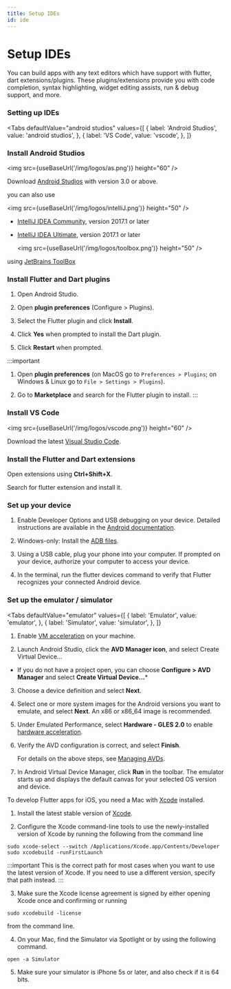 ```yaml
---
title: Setup IDEs
id: ide
---
```


# Setup IDEs #

You can build apps with any text editors which have support with flutter, dart extensions/plugins.
These plugins/extensions provide you with code completion, syntax highlighting, widget editing assists, run & debug support, and more.

### Setting up IDEs ###

<Tabs
  defaultValue="android studios"
  values={[
    { label: 'Android Studios', value: 'android studios', },
    { label: 'VS Code', value: 'vscode', },
  ]}
>
<TabItem value="android studios">

<h3>Install Android Studios</h3>

  <img src={useBaseUrl('/img/logos/as.png')} height="60" />

Download [Android Studios](https://developer.android.com/studio) with version 3.0 or above.

you can also use 

  <img src={useBaseUrl('/img/logos/intelliJ.png')} height="50" />

* [IntelliJ IDEA Community](https://www.jetbrains.com/idea/), version 2017.1 or later
* [IntelliJ IDEA Ultimate](https://www.jetbrains.com/idea/), version 2017.1 or later


  <img src={useBaseUrl('/img/logos/toolbox.png')} height="50" />

using [JetBrains ToolBox](https://www.jetbrains.com/toolbox-app/)

<h3>Install Flutter and Dart plugins</h3>

1. Open Android Studio.

2. Open **plugin preferences** (Configure > Plugins).

3. Select the Flutter plugin and click **Install**.

4. Click **Yes** when prompted to install the Dart plugin.

5. Click **Restart** when prompted.

:::important

1. Open **plugin preferences** (on MacOS go to `Preferences > Plugins`; on Windows & Linux go to `File > Settings > Plugins`).

2. Go to **Marketplace** and search for the Flutter plugin to install.
:::

</TabItem>

<TabItem value="vscode">

<h3>Install VS Code</h3>

<img src={useBaseUrl('/img/logos/vscode.png')} height="60" />

Download the latest [Visual Studio Code](https://code.visualstudio.com/download).

<h3>Install the Flutter and Dart extensions</h3>

Open extensions using **Ctrl+Shift+X**.

Search for flutter extension and install it.

</TabItem>

</Tabs>

### Set up your device ###

1. Enable Developer Options and USB debugging on your device. 
Detailed instructions are available in the [Android documentation](https://developer.android.com/studio/debug/dev-options).

2. Windows-only: Install the [ADB files](https://androidmtk.com/download-15-seconds-adb-installer).

3. Using a USB cable, plug your phone into your computer. 
If prompted on your device, authorize your computer to access your device.

4. In the terminal, run the flutter devices command to verify that Flutter recognizes 
your connected Android device.

### Set up the emulator / simulator ###

<Tabs
  defaultValue="emulator"
  values={[
    { label: 'Emulator', value: 'emulator', },
    { label: 'Simulator', value: 'simulator', },
  ]}
>
<TabItem value="emulator">

1. Enable [VM acceleration](https://developer.android.com/studio/run/emulator-acceleration) on your machine.

2. Launch Android Studio, click the **AVD Manager icon**, and select Create Virtual Device…

  * If you do not have a project open, you can choose **Configure > AVD Manager** and select **Create Virtual Device…***

3. Choose a device definition and select **Next**.

4. Select one or more system images for the Android versions you want to emulate, and select **Next**. An x86 or x86_64 image is recommended.

5. Under Emulated Performance, select **Hardware - GLES 2.0** to enable [hardware acceleration](https://developer.android.com/studio/run/emulator-acceleration).

6. Verify the AVD configuration is correct, and select **Finish**.

    For details on the above steps, see [Managing AVDs](https://developer.android.com/studio/run/managing-avds).

7. In Android Virtual Device Manager, click **Run** in the toolbar. The emulator starts up and displays the default canvas for your selected OS version and device.

</TabItem>

<TabItem value="simulator">

To develop Flutter apps for iOS, you need a Mac with [Xcode](https://apps.apple.com/us/app/xcode/id497799835) installed.

1. Install the latest stable version of [Xcode](https://apps.apple.com/us/app/xcode/id497799835).

2. Configure the Xcode command-line tools to use the newly-installed version of Xcode by running the following from the command line

  ```shell
  sudo xcode-select --switch /Applications/Xcode.app/Contents/Developer
  sudo xcodebuild -runFirstLaunch
  ```
  :::important
  This is the correct path for most cases when you want to use the latest version of Xcode. 
  If you need to use a different version, specify that path instead.
  :::

3. Make sure the Xcode license agreement is signed by either opening Xcode once and confirming or running 
  ```shell
  sudo xcodebuild -license
  ```
  from the command line.

4. On your Mac, find the Simulator via Spotlight or by using the following command.
  ```shell
  open -a Simulator
  ```

5. Make sure your simulator is iPhone 5s or later, and also check if it is 64 bits.


</TabItem>

</Tabs>